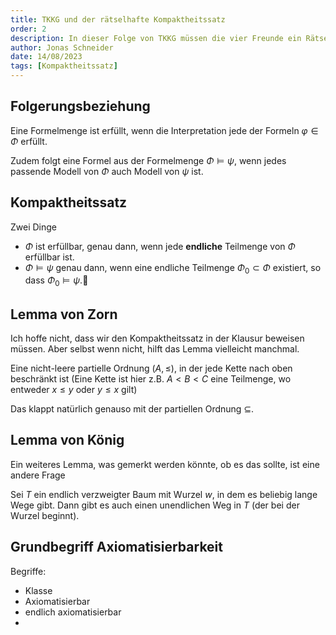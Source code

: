 ```yaml
---
title: TKKG und der rätselhafte Kompaktheitssatz
order: 2
description: In dieser Folge von TKKG müssen die vier Freunde ein Rätsel lösen, ob eine scheiß Formelmenge jetzt erfüllbar ist oder nicht
author: Jonas Schneider
date: 14/08/2023
tags: [Kompaktheitssatz]
---
```


## Folgerungsbeziehung

Eine Formelmenge ist erfüllt, wenn die Interpretation jede der Formeln $\varphi \in \Phi$ erfüllt.

Zudem folgt eine Formel aus der Formelmenge $\Phi \models \psi$, wenn jedes
passende Modell von $\Phi$ auch Modell von $\psi$ ist.

## Kompaktheitssatz

Zwei Dinge

- $\Phi$ ist erfüllbar, genau dann, wenn jede **endliche** Teilmenge von $\Phi$ erfüllbar ist.
- $\Phi \models \psi$ genau dann, wenn eine endliche Teilmenge $\Phi_0 \subset \Phi$ existiert, so dass $\Phi_0 \models \psi$.

## Lemma von Zorn

Ich hoffe nicht, dass wir den Kompaktheitssatz in der Klausur beweisen müssen.
Aber selbst wenn nicht, hilft das Lemma vielleicht manchmal.

Eine nicht-leere partielle Ordnung $(A, \le)$, in der jede Kette nach oben beschränkt ist (Eine Kette ist hier z.B. $A<B<C$
eine Teilmenge, wo entweder $x \le y$ oder $y \le x$ gilt)

Das klappt natürlich genauso mit der partiellen Ordnung $\subseteq$.

## Lemma von König

Ein weiteres Lemma, was gemerkt werden könnte, ob es das sollte, ist eine andere Frage

Sei $T$ ein endlich verzweigter Baum mit Wurzel $w$, in dem es beliebig lange Wege gibt.
Dann gibt es auch einen unendlichen Weg in $T$ (der bei der Wurzel beginnt).

## Grundbegriff Axiomatisierbarkeit

Begriffe:

- Klasse
- Axiomatisierbar
- endlich axiomatisierbar
-
